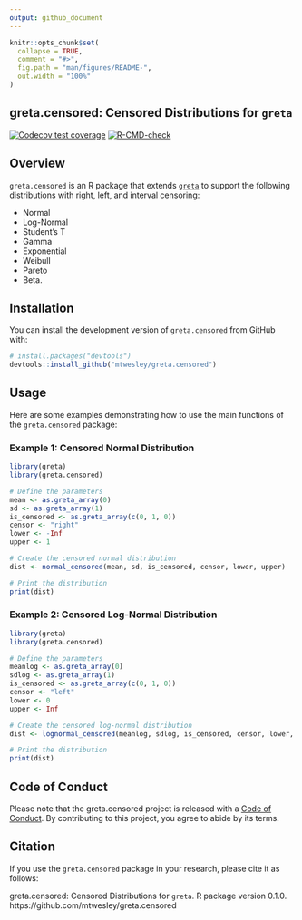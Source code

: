```yaml
---
output: github_document
---
```


<!-- README.md is generated from README.Rmd. Please edit that file -->

```r
knitr::opts_chunk$set(
  collapse = TRUE,
  comment = "#>",
  fig.path = "man/figures/README-",
  out.width = "100%"
)
```
## greta.censored: Censored Distributions for `greta`

<!-- badges: start -->
<!-- once you've signed into travis and set it to wath your new repository, you can edit the following badges to point to your repo -->
[![Codecov test coverage](https://codecov.io/gh/mtwesley/greta.censored/branch/main/graph/badge.svg)](https://app.codecov.io/gh/mtwesley/greta.censored?branch=main)
[![R-CMD-check](https://github.com/mtwesley/greta.censored/workflows/R-CMD-check/badge.svg)](https://github.com/mtwesley/greta.censored/actions)
<!-- badges: end -->


## Overview

`greta.censored` is an R package that extends [`greta`](https://github.com/greta-dev/greta) to support the following distributions with right, left, and interval censoring: 

- Normal
- Log-Normal
- Student's T
- Gamma
- Exponential
- Weibull
- Pareto
- Beta.



## Installation

You can install the development version of `greta.censored` from GitHub with:

```r
# install.packages("devtools")
devtools::install_github("mtwesley/greta.censored")
```

## Usage

Here are some examples demonstrating how to use the main functions of the `greta.censored` package:

### Example 1: Censored Normal Distribution

```r
library(greta)
library(greta.censored)

# Define the parameters
mean <- as.greta_array(0)
sd <- as.greta_array(1)
is_censored <- as.greta_array(c(0, 1, 0))
censor <- "right"
lower <- -Inf
upper <- 1

# Create the censored normal distribution
dist <- normal_censored(mean, sd, is_censored, censor, lower, upper)

# Print the distribution
print(dist)
```

### Example 2: Censored Log-Normal Distribution

```r
library(greta)
library(greta.censored)

# Define the parameters
meanlog <- as.greta_array(0)
sdlog <- as.greta_array(1)
is_censored <- as.greta_array(c(0, 1, 0))
censor <- "left"
lower <- 0
upper <- Inf

# Create the censored log-normal distribution
dist <- lognormal_censored(meanlog, sdlog, is_censored, censor, lower, upper)

# Print the distribution
print(dist)
```


## Code of Conduct

Please note that the greta.censored project is released with a [Code of Conduct](https://github.com/mtwesley/greta.censored/blob/main/CODE_OF_CONDUCT.md). By contributing to this project, you agree to abide by its terms.


## Citation

If you use the `greta.censored` package in your research, please cite it as follows:

greta.censored: Censored Distributions for `greta`. R package version 0.1.0. https://github.com/mtwesley/greta.censored
